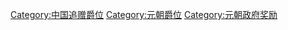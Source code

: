 [[Category:中国追赠爵位|Category:中国追赠爵位]]
[[Category:元朝爵位|Category:元朝爵位]]
[[Category:元朝政府奖励|Category:元朝政府奖励]]